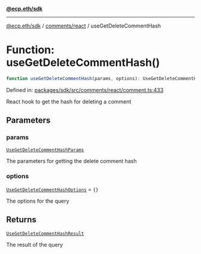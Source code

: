 [**@ecp.eth/sdk**](../../../index.mdx)

***

[@ecp.eth/sdk](/sdk-reference/index.mdx) / [comments/react](/sdk-reference/comments/react/index.mdx) / useGetDeleteCommentHash

# Function: useGetDeleteCommentHash()

```ts
function useGetDeleteCommentHash(params, options): UseGetDeleteCommentHashResult;
```

Defined in: [packages/sdk/src/comments/react/comment.ts:433](https://github.com/ecp-eth/comments-monorepo/blob/main/packages/sdk/src/comments/react/comment.ts#L433)

React hook to get the hash for deleting a comment

## Parameters

### params

[`UseGetDeleteCommentHashParams`](/sdk-reference/comments/react/type-aliases/UseGetDeleteCommentHashParams.mdx)

The parameters for getting the delete comment hash

### options

[`UseGetDeleteCommentHashOptions`](/sdk-reference/comments/react/type-aliases/UseGetDeleteCommentHashOptions.mdx) = `{}`

The options for the query

## Returns

[`UseGetDeleteCommentHashResult`](/sdk-reference/comments/react/type-aliases/UseGetDeleteCommentHashResult.mdx)

The result of the query
